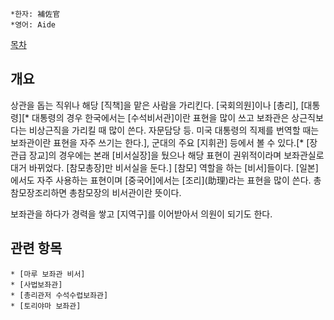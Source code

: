  *한자: 補佐官
 *영어: Aide

[[목차]]

== 개요 ==
상관을 돕는 직위나 해당 [직책]을 맡은 사람을 가리킨다. [국회의원]이나 [총리], [대통령][* 대통령의 경우 한국에서는 [수석비서관]이란 표현을 많이 쓰고 보좌관은 상근직보다는 비상근직을 가리킬 때 많이 쓴다. 자문담당 등. 미국 대통령의 직제를 번역할 때는 보좌관이란 표현을 자주 쓰기는 한다.], 군대의 주요 [지휘관] 등에서 볼 수 있다.[* [장관급 장교]의 경우에는 본래 [비서실장]을 뒀으나 해당 표현이 권위적이라며 보좌관실로 대거 바뀌었다. [참모총장]만 비서실을 둔다.] [참모] 역할을 하는 [비서]들이다. [일본]에서도 자주 사용하는 표현이며 [중국어]에서는 [조리](助理)라는 표현을 많이 쓴다. 총참모장조리하면 총참모장의 비서관이란 뜻이다.

보좌관을 하다가 경력을 쌓고 [지역구]를 이어받아서 의원이 되기도 한다.
== 관련 항목 ==

 * [마루 보좌관 비서]
 * [사법보좌관]
 * [총리관저 수석수렵보좌관]
 * [토리야마 보좌관]

